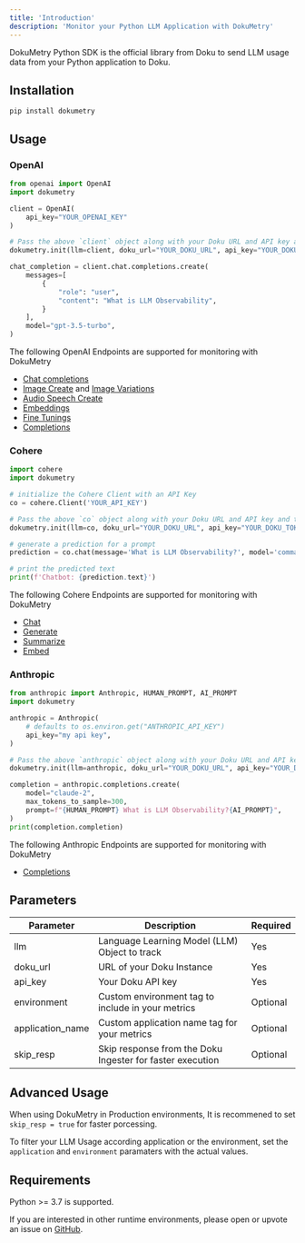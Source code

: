 ```yaml
---
title: 'Introduction'
description: 'Monitor your Python LLM Application with DokuMetry'
---
```


DokuMetry Python SDK is the official library from Doku to send LLM usage data from your Python application to Doku.

## Installation
``` shell shell
pip install dokumetry
```

## Usage

### OpenAI

``` python openai.py
from openai import OpenAI
import dokumetry

client = OpenAI(
    api_key="YOUR_OPENAI_KEY"
)

# Pass the above `client` object along with your Doku URL and API key and this will make sure that all OpenAI calls are automatically tracked.
dokumetry.init(llm=client, doku_url="YOUR_DOKU_URL", api_key="YOUR_DOKU_TOKEN")

chat_completion = client.chat.completions.create(
    messages=[
        {
            "role": "user",
            "content": "What is LLM Observability",
        }
    ],
    model="gpt-3.5-turbo",
)
```

The following OpenAI Endpoints are supported for monitoring with DokuMetry

- [Chat completions](/0.0.3/dokumetry/python/examples/openai/chat)
- [Image Create](/0.0.3/dokumetry/python/examples/openai/image#create-image) and [Image Variations](/0.0.3/dokumetry/python/examples/openai/image#create-image-variation)
- [Audio Speech Create](/0.0.3/dokumetry/python/examples/openai/audio)
- [Embeddings](/0.0.3/dokumetry/python/examples/openai/embeddings)
- [Fine Tunings](/0.0.3/dokumetry/python/examples/openai/fine-tuning)
- [Completions](/0.0.3/dokumetry/python/examples/openai/chatCompletions)

### Cohere

```python cohere.py
import cohere
import dokumetry

# initialize the Cohere Client with an API Key
co = cohere.Client('YOUR_API_KEY')

# Pass the above `co` object along with your Doku URL and API key and this will make sure that all Cohere calls are automatically tracked.
dokumetry.init(llm=co, doku_url="YOUR_DOKU_URL", api_key="YOUR_DOKU_TOKEN")

# generate a prediction for a prompt
prediction = co.chat(message='What is LLM Observability?', model='command')

# print the predicted text
print(f'Chatbot: {prediction.text}')
```

The following Cohere Endpoints are supported for monitoring with DokuMetry

- [Chat](/0.0.3/dokumetry/python/examples/cohere/chat)
- [Generate](/0.0.3/dokumetry/python/examples/cohere/generate)
- [Summarize](/0.0.3/dokumetry/python/examples/cohere/summarize)
- [Embed](/0.0.3/dokumetry/python/examples/cohere/embed)

### Anthropic

```python anthropic.py
from anthropic import Anthropic, HUMAN_PROMPT, AI_PROMPT
import dokumetry

anthropic = Anthropic(
    # defaults to os.environ.get("ANTHROPIC_API_KEY")
    api_key="my api key",
)

# Pass the above `anthropic` object along with your Doku URL and API key and this will make sure that all Anthropic calls are automatically tracked.
dokumetry.init(llm=anthropic, doku_url="YOUR_DOKU_URL", api_key="YOUR_DOKU_TOKEN")

completion = anthropic.completions.create(
    model="claude-2",
    max_tokens_to_sample=300,
    prompt=f"{HUMAN_PROMPT} What is LLM Observability?{AI_PROMPT}",
)
print(completion.completion)
```

The following Anthropic Endpoints are supported for monitoring with DokuMetry

- [Completions](/0.0.3/dokumetry/python/examples/anthropic/completions)

## Parameters

| Parameter         | Description                                               | Required      |
|-------------------|-----------------------------------------------------------|---------------|
| llm               | Language Learning Model (LLM) Object to track             | Yes           |
| doku_url          | URL of your Doku Instance                                 | Yes           |
| api_key           | Your Doku API key                                         | Yes           |
| environment       | Custom environment tag to include in your metrics         | Optional      |
| application_name  | Custom application name tag for your metrics              | Optional      |
| skip_resp         | Skip response from the Doku Ingester for faster execution | Optional      |

## Advanced Usage
When using DokuMetry in Production environments, It is recommened to set `skip_resp = true` for faster porcessing. 

To filter your LLM Usage according application or the environment, set the `application` and `environment` paramaters with the actual values.

## Requirements
Python >= 3.7 is supported.

If you are interested in other runtime environments, please open or upvote an issue on [GitHub](https://github.com/dokulabs/doku/issues).